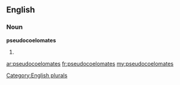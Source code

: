 ==English==

===Noun===
'''pseudocoelomates'''

# {{plural of|[[pseudocoelomate]]}}

[[Category:English plurals]]

[[ar:pseudocoelomates]]
[[fr:pseudocoelomates]]
[[my:pseudocoelomates]]